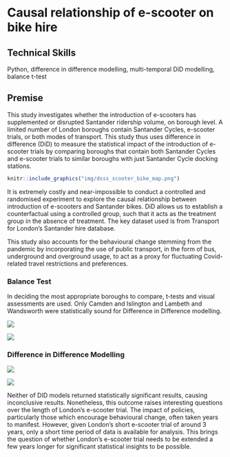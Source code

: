 # Causal relationship of e-scooter on bike hire

## Technical Skills
Python, difference in difference modelling, multi-temporal DiD modelling, balance t-test

## Premise
This study investigates whether the introduction of e-scooters has supplemented or disrupted Santander ridership volume, on borough level. A limited number of London boroughs contain Santander Cycles, e-scooter trials, or both modes of transport. This study thus uses difference in difference (DiD) to measure the statistical impact of the introduction of e-scooter trials by comparing boroughs that contain both Santander Cycles and e-scooter trials to similar boroughs with just Santander Cycle docking stations.

```r
knitr::include_graphics("img/dsss_scooter_bike_map.png")
```

It is extremely costly and near-impossible to conduct a controlled and randomised experiment to explore the causal relationship between introduction of e-scooters and Santander bikes. DiD allows us to establish a counterfactual using a controlled group, such that it acts as the treatment group in the absence of treatment. The key dataset used is from Transport for London's Santander hire database.

This study also accounts for the behavioural change stemming from the pandemic by incorporating the use of public transport, in the form of bus, underground and overground usage, to act as a proxy for fluctuating Covid-related travel restrictions and preferences.

### Balance Test
In deciding the most appropriate boroughs to compare, t-tests and visual assessments are used. Only Camden and Islington and Lambeth and Wandsworth were statistically sound for Difference in Difference modelling.

::: {layout-ncol="2"}
![](img/dsss_camden_islington.png)

![](img/dsss_lambeth_wands.png)
:::


### Difference in Difference Modelling

::: {layout-ncol="2"}
![](img/dsss_did_camdenis.png)

![](img/dsss_did_lambethwans.png)
:::

Neither of  DID models returned statistically significant results, causing inconclusive results. Nonetheless, this outcome raises interesting questions over the length of London's e-scooter trial. The impact of policies, particularly those which encourage behavioural change, often taken years to manifest. However, given London's short e-scooter trial of around 3 years, only a short time period of data is available for analysis. This brings the question of whether London's e-scooter trial needs to be extended a few years longer for significant statistical insights to be possible.


